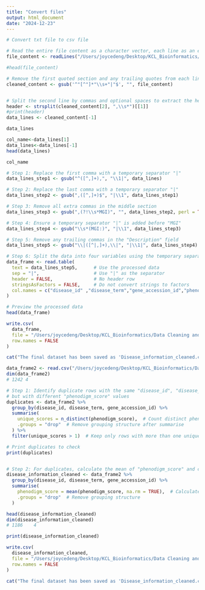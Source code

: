 ```yaml
---
title: "Convert files"
output: html_document
date: "2024-12-23"
---
```



```r
# Convert txt file to csv file

# Read the entire file content as a character vector, each line as an element
file_content <- readLines("/Users/joycedeng/Desktop/KCL_Bioinformatics/Data Cleaning and Data Management/project/Group2/Disease_information.txt")

#head(file_content) 

# Remove the first quoted section and any trailing quotes from each line
cleaned_content <- gsub('^"[^"]*"\\s+"|"$', "", file_content)


# Split the second line by commas and optional spaces to extract the header
header <- strsplit(cleaned_content[2], ",\\s*")[[1]]
#print(header)
data_lines <- cleaned_content[-1]

data_lines

col_name<-data_lines[1]
data_lines<-data_lines[-1]
head(data_lines)
```


```r
col_name
```


```r
# Step 1: Replace the first comma with a temporary separator "|"
data_lines_step1 <- gsub("^([^,]+),", "\\1|", data_lines)

# Step 2: Replace the last comma with a temporary separator "|"
data_lines_step2 <- gsub(",([^,]+)$", "|\\1", data_lines_step1)

# Step 3: Remove all extra commas in the middle section
data_lines_step3 <- gsub(",(?!\\s*MGI)", "", data_lines_step2, perl = TRUE)

# Step 4: Ensure a temporary separator "|" is added before "MGI"
data_lines_step4 <- gsub("\\s*(MGI:)", "|\\1", data_lines_step3)

# Step 5: Remove any trailing commas in the "Description" field
data_lines_step5 <- gsub("\\|([^|,]+),\\|", "|\\1|", data_lines_step4)

# Step 6: Split the data into four variables using the temporary separator "|"
data_frame <- read.table(
  text = data_lines_step5,      # Use the processed data
  sep = "|",                    # Use "|" as the separator
  header = FALSE,               # No header row
  stringsAsFactors = FALSE,     # Do not convert strings to factors
  col.names = c("disease_id" ,"disease_term","gene_accession_id","phenodigm_score")  # Define column names
)

# Preview the processed data
head(data_frame)

```



```r
write.csv(
  data_frame, 
  file = "/Users/joycedeng/Desktop/KCL_Bioinformatics/Data Cleaning and Data Management/project/Group2/Disease_information_cleaned.csv", 
  row.names = FALSE                         
)

cat("The final dataset has been saved as 'Disease_information_cleaned.csv'\n")

```

```r
data_frame2 <- read.csv("/Users/joycedeng/Desktop/KCL_Bioinformatics/Data Cleaning and Data Management/project/Group2/new_file/Disease1225.csv")
dim(data_frame2)
# 1242 4
```


```r
# Step 1: Identify duplicate rows with the same "disease_id", "disease_term", and "gene_accession_id"
# but with different "phenodigm_score" values
duplicates <- data_frame2 %>%
  group_by(disease_id, disease_term, gene_accession_id) %>%
  summarise(
    unique_scores = n_distinct(phenodigm_score),  # Count distinct phenodigm_score values
    .groups = "drop"  # Remove grouping structure after summarise
  ) %>%
  filter(unique_scores > 1)  # Keep only rows with more than one unique score

# Print duplicates to check
print(duplicates)


# Step 2: For duplicates, calculate the mean of "phenodigm_score" and combine them into a single row
disease_information_cleaned <- data_frame2 %>%
  group_by(disease_id, disease_term, gene_accession_id) %>%
  summarise(
    phenodigm_score = mean(phenodigm_score, na.rm = TRUE),  # Calculate the mean score
    .groups = "drop"  # Remove grouping structure
  )

head(disease_information_cleaned)
dim(disease_information_cleaned)
# 1186    4
```

```r
print(disease_information_cleaned)
```

```r
write.csv(
  disease_information_cleaned, 
  file = "/Users/joycedeng/Desktop/KCL_Bioinformatics/Data Cleaning and Data Management/project/Group2/new_file/Disease_information_cleaned.csv", 
  row.names = FALSE                         
)

cat("The final dataset has been saved as 'Disease_information_cleaned.csv'\n")
```

